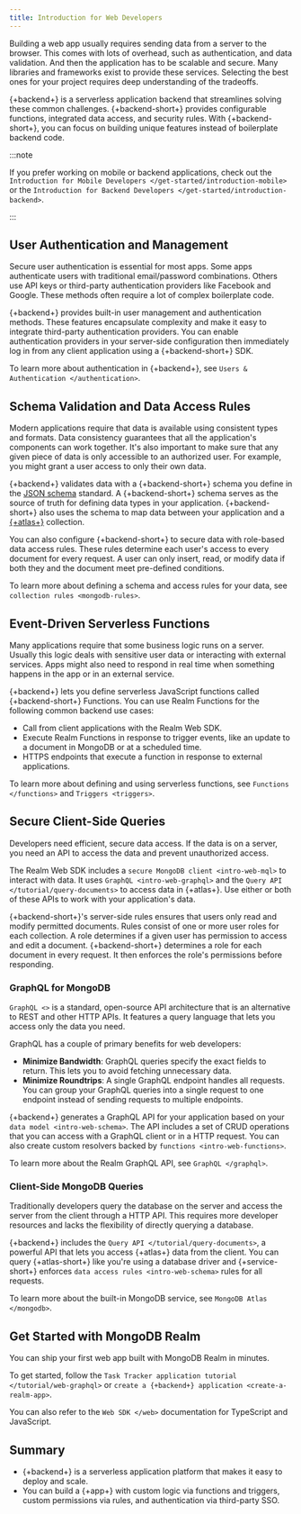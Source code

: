 ```yaml
---
title: Introduction for Web Developers
---
```


Building a web app usually requires sending data from a server to the
browser. This comes with lots of overhead, such as authentication, and
data validation. And then the application has to be scalable and secure.
Many libraries and frameworks exist to provide these services. Selecting
the best ones for your project requires deep understanding of the
tradeoffs.

{+backend+} is a serverless application backend that streamlines solving
these common challenges. {+backend-short+} provides configurable
functions, integrated data access, and security rules. With
{+backend-short+}, you can focus on building unique features instead of
boilerplate backend code.

:::note

If you prefer working on mobile or backend applications, check out the
`Introduction for Mobile Developers </get-started/introduction-mobile>` or the
`Introduction for Backend Developers </get-started/introduction-backend>`.

:::

## User Authentication and Management

Secure user authentication is essential for most apps. Some apps
authenticate users with traditional email/password combinations. Others
use API keys or third-party authentication providers like Facebook and
Google. These methods often require a lot of complex boilerplate code.

{+backend+} provides built-in user management and authentication
methods. These features encapsulate complexity and make it easy to
integrate third-party authentication providers. You can enable
authentication providers in your server-side configuration then
immediately log in from any client application using a {+backend-short+}
SDK.

To learn more about authentication in {+backend+}, see
`Users & Authentication </authentication>`.

## Schema Validation and Data Access Rules

Modern applications require that data is available using consistent
types and formats. Data consistency guarantees that all the
application's components can work together. It's also important to make
sure that any given piece of data is only accessible to an authorized
user. For example, you might grant a user access to only their own data.

{+backend+} validates data with a {+backend-short+} schema you define in
the [JSON schema](https://json-schema.org/) standard. A
{+backend-short+} schema serves as the source of truth for defining data
types in your application. {+backend-short+} also uses the schema to map
data between your application and a
[{+atlas+}](https://www.mongodb.com/realm?tck=docs_realm#atlas-form-container)
collection.

You can also configure {+backend-short+} to secure data with role-based
data access rules. These rules determine each user's access to every
document for every request. A user can only insert, read, or modify data
if both they and the document meet pre-defined conditions.

To learn more about defining a schema and access rules for your data,
see `collection rules <mongodb-rules>`.

## Event-Driven Serverless Functions

Many applications require that some business logic runs on a server.
Usually this logic deals with sensitive user data or interacting with
external services. Apps might also need to respond in real time when
something happens in the app or in an external service.

{+backend+} lets you define serverless JavaScript functions called
{+backend-short+} Functions. You can use Realm Functions for the
following common backend use cases:

- Call from client applications with the Realm Web SDK.
- Execute Realm Functions in response to trigger events, like an
  update to a document in MongoDB or at a scheduled time.
- HTTPS endpoints that execute a function in response to external
  applications.

To learn more about defining and using serverless functions, see
`Functions </functions>` and `Triggers <triggers>`.

## Secure Client-Side Queries

Developers need efficient, secure data access. If the data is on a
server, you need an API to access the data and prevent unauthorized
access.

The Realm Web SDK includes a `secure MongoDB client <intro-web-mql>` to
interact with data. It uses `GraphQL <intro-web-graphql>` and the
`Query API </tutorial/query-documents>` to access data in {+atlas+}. Use
either or both of these APIs to work with your application's data.

{+backend-short+}'s server-side rules ensures that users only read and
modify permitted documents. Rules consist of one or more user roles for
each collection. A role determines if a given user has permission to
access and edit a document. {+backend-short+} determines a role for each
document in every request. It then enforces the role's permissions
before responding.

### GraphQL for MongoDB

`GraphQL <>` is a standard, open-source API architecture that is an
alternative to REST and other HTTP APIs. It features a query language
that lets you access only the data you need.

GraphQL has a couple of primary benefits for web developers:

- **Minimize Bandwidth**: GraphQL queries specify the exact fields to
  return. This lets you to avoid fetching unnecessary data.
- **Minimize Roundtrips**: A single GraphQL endpoint handles all
  requests. You can group your GraphQL queries into a single request
  to one endpoint instead of sending requests to multiple endpoints.

{+backend+} generates a GraphQL API for your application based on your
`data model <intro-web-schema>`. The API includes a set of CRUD
operations that you can access with a GraphQL client or in a HTTP
request. You can also create custom resolvers backed by
`functions <intro-web-functions>`.

To learn more about the Realm GraphQL API, see `GraphQL </graphql>`.

### Client-Side MongoDB Queries

Traditionally developers query the database on the server and access the
server from the client through a HTTP API. This requires more developer
resources and lacks the flexibility of directly querying a database.

{+backend+} includes the `Query API </tutorial/query-documents>`, a
powerful API that lets you access {+atlas+} data from the client. You
can query {+atlas-short+} like you're using a database driver and
{+service-short+} enforces `data access rules <intro-web-schema>` rules
for all requests.

To learn more about the built-in MongoDB service, see `MongoDB Atlas </mongodb>`.

## Get Started with MongoDB Realm

You can ship your first web app built with MongoDB Realm in minutes.

To get started, follow the `Task Tracker application tutorial </tutorial/web-graphql>`
or `create a {+backend+} application <create-a-realm-app>`.

You can also refer to the `Web SDK </web>` documentation for TypeScript
and JavaScript.

## Summary

- {+backend+} is a serverless application platform that makes it easy
  to deploy and scale.
- You can build a {+app+} with custom logic via functions and
  triggers, custom permissions via rules, and authentication via
  third-party SSO.
